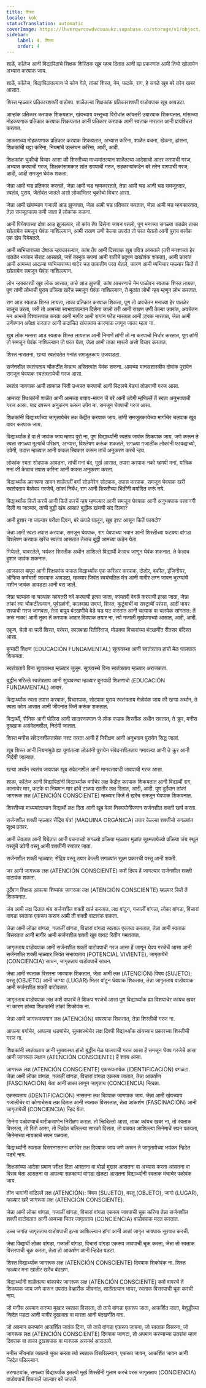 ```yaml
---
title: शिस्त
locale: kok
statusTranslation: automatic
coverImage: https://lhvmrqwrcowdvduuaukz.supabase.co/storage/v1/object/public/strapi-uploads/small_cover-educacion-fundamental.webp-2d51a7828a2b1309555be27f7e2a61a0.webp
sidebar:
    label: 4. शिस्त
    order: 4
---
```

शाळें, कॉलेज आनी विद्यापिठांचे शिक्षक शिस्तिक खूब म्हत्व दितात आनी ह्या प्रकरणांत आमी तिचो खोलायेन अभ्यास करपाक जाय.

शाळें, कॉलेज, विद्यापिठांतल्यान जे कोण गेले, तांकां शिस्त, नेम, फटके, राग, हे सगळे खूब बरे तरेन खबर आसात.

शिस्त म्हळ्यार प्रतिकारशक्ती वाडोवप. शाळेंतल्या शिक्षकांक प्रतिकारशक्ती वाडोवपाक खूब आवडटा.

आम्हांक प्रतिकार करपाक शिकयतात, खंयच्याय वस्तूच्या विरोधांत कांयतरी उबारपाक शिकयतात. मांसाच्या मोहकपणाक प्रतिकार करपाक शिकयतात आनी प्रतिकार करपाक आमी स्वताक मारतात आनी प्रायश्चित्त करतात.

आळसाच्या मोहकपणाक प्रतिकार करपाक शिकयतात, अभ्यास करिना, शाळेंत वचना, खेळना, हांसना, शिक्षकांची थट्टा करिना, नियमांचें उल्लंघन करिना, आदी, आदी.

शिक्षकांक चुकीचो विचार आसा की शिस्तीच्या माध्यमांतल्यान शाळेंतल्या आदेशाचो आदर करपाची गरज, अभ्यास करपाची गरज, शिक्षकांसामकार शांत रावपाची गरज, सहकाऱ्यांकडेन बरे तरेन वागपाची गरज, आदी, आदी समजून घेवंक शकता.

जेन्ना आमी चड प्रतिकार करतले, जेन्ना आमी चड न्हयकारतले, तेन्ना आमी चड आनी चड समजूतदार, स्वतंत्र, पुराय, जैतीवंत जातले असो लोकांभितर चुकीचो विचार आसा.

जेन्ना आमी खंयच्याय गजाली आड झुजतात, जेन्ना आमी चड प्रतिकार करतात, जेन्ना आमी चड न्हयकारतात, तेन्ना समजूतकाय कमी जाता हें लोकांक कळना.

आमी पियेवपाच्या दोषा आड झुजल्यार, तो कांय तेंप दिसेना जावन वतलो, पूण मनाच्या सगळ्या पातळेर ताका खोलायेन समजून घेवंक नाशिल्ल्यान, आमी राखण उणी केल्या उपरांत तो परत येतलो आनी पुराय वर्साक एक खेप पियेयतले.

आमी व्यभिचाराच्या दोषाक न्हयकारल्यार, कांय तेंप आमी दिसपाक खूब पवित्र आसतले (तरी मनशाच्या हेर पातळेर भयंकर सैराट आसतले, जशें कामुक सपनां आनी रातीचें प्रदूषण दाखोवंक शकता), आनी उपरांत आमी आमच्या आदल्या व्यभिचाराच्या वाटेर चड ताकतीन परत येतले, कारण आमी व्यभिचार म्हळ्यार कितें तें खोलायेन समजून घेवंक नाशिल्ल्यान.

लोभ न्हयकारपी खूब लोक आसात, ताचे आड झुजपी, कांय आचरणाचे नेम पाळोवन स्वताक शिस्त लायता, पूण तांणी लोभाची पुराय प्रक्रिया खरेंच समजून घेवंक नाशिल्ल्यान, ते मुळांत लोभी न्हय म्हणून लोभ करतात.

राग आड स्वताक शिस्त लायता, ताका प्रतिकार करपाक शिकता, पूण तो अवचेतन मनाच्या हेर पातळेर चालूच उरता, जरी तो आमच्या स्वभावांतल्यान दिसेना जालो तरी आनी राखण उणी केल्या उपरांत, अवचेतन मन आमचो विश्वासघात करता आनी मागीर आमी रागांन फोंड मारतात आनी ल्हंवक मारतात, जेन्ना आमी उणेंपणान अपेक्षा करतात आनी कदाचित खंयच्याय कारणाक लागून जाका म्हत्व ना.

खुब लोक मत्सरा आड स्वताक शिस्त लायतात आनी निमाणें तांणी तो ना करपाचो निर्धार करतात, पूण तांणी तो समजून घेवंक नाशिल्ल्यान तो परत येता, जेन्ना आमी ताका मारलो असो विचार करतात.

शिस्त नासतना, खऱ्या स्वतंत्रतेत मनांत समजूतकाय उजवाडटा.

सर्जनशील स्वतंत्रताय चौकटींत केन्नाच अस्तित्वांत येवंक शकना. आमच्या मानसशास्त्रीय दोषांक पुरायेन समजून घेवपाक स्वतंत्रतायेची गरज आसा.

स्वतंत्र जावपाक आमी तत्काळ भिंती उध्वस्त करपाची आनी स्टिलचे बेड्यां तोडपाची गरज आसा.

आमच्या शिक्षकांनी शाळेंत आनी आमच्या बापाय-मायन जें बरें आनी उपेगी म्हणिल्लें तें स्वता अनुभवपाची गरज आसा. याद दवरून अनुकरण करून उपेग ना. समजून घेवपाची गरज आसा.

शिक्षकांनी विद्यार्थ्यांच्या जागृतायेचेर लक्ष केंद्रीत करपाक जाय. तांणी समजूतकायेच्या मार्गाचेर चलपाक खूब वावर करपाक जाय.

विद्यार्थ्यांक हें वा तें जावंक जाय म्हणप पुरो ना, पूण विद्यार्थ्यांनी स्वतंत्र जावंक शिकपाक जाय, जणे करून ते स्वता सगळ्या मूल्यांचें परिक्षण, अभ्यास, विश्लेषण करूंक शकतले, सगळ्या गजालींक लोकांनी फायद्याच्यो, उपेगी, उदात्त म्हळ्यात आनी फकत स्विकार करून तांचें अनुकरण करचें न्हय.

लोकांक स्वता सोदपाक आवडना, तांचीं मनां बंद, मूर्ख आसात, तपास करपाक नको म्हणपी मनां, यांत्रिक मनां जी केन्नाच तपास करिना आनी फकत अनुकरण करता.

विद्यार्थ्यांक ल्हानपणा सावन शाळेंतलीं वर्गां सोडमेरेन सोदपाक, तपास करपाक, समजून घेवपाक खरी स्वतंत्रताय मेळोवप गरजेचें, तांकां निर्बंध, राग आनी शिस्तीच्या भिंतींनी मर्यादित करूं नये.

विद्यार्थ्यांक कितें करचें आनी कितें करचें न्हय म्हणल्यार आनी समजून घेवपाक आनी अनुभवपाक परवानगी दिली ना जाल्यार, तांची बुद्धी खंय आसा? बुद्धीक खंयची संद दिल्या?

आमी हुशार ना जाल्यार परीक्षा दिवन, बरे कपडे घालून, खूब इश्ट आसून कितें फायदो?

जेन्ना आमी स्वता तपास करपाक, समजून घेवपाक, राग येवपाच्या भयान आनी शिस्तीच्या फटक्या वांगडा विश्लेषण करपाक खरेंच स्वतंत्र आसतात तेन्नाच बुद्धी आमच्या कडेन येता.

भियेल्ले, घाबरलेले, भयंकर शिस्तीक अधीन आशिल्ले विद्यार्थी केन्नाच जाणून घेवंक शकनात. ते केन्नाच हुशार जावंक शकनात.

आजकाल बापूय आनी शिक्षकांक फकत विद्यार्थ्यांक एक करिअर करपाक, दोतोर, वकील, इंजिनीयर, ऑफिस कर्मचारी जावपाक आवडटा, म्हळ्यार जिवंत स्वयंचलित यंत्र आनी मागीर लग्न जावन भुरग्यांचें मशीन जावंक आवडटा आनी बस जालें.

जेन्ना चल्यांक वा चल्यांक कांयतरी नवें करपाची इत्सा जाता, कांयतरी वेगळें करपाची इत्सा जाता, जेन्ना तांकां त्या चौकटींतल्यान, पूर्वग्रहांनी, कालबाह्य सवयां, शिस्त, कुटुंबाचीं वा राश्ट्राचीं परंपरा, आदीं भायर सरपाची गरज जाणवता, तेन्ना बापूय बंदखणीचे बेडे चड घट करतात आनी चल्याक वा चलयेक सांगतात: तें करूं नाका! आमी तुका तें करपाक आदार दिवपाक तयार ना, त्यो गजाली मूर्खपणाच्यो आसात, आदी, आदी.

एकूण, चेलो वा चली शिस्त, परंपरा, कालबाह्य रितीरिवाज, मोडक्या विचारांच्या बंदखणींत रीतसर बंदिस्त आसा.

बुन्यादी शिक्षण (EDUCACIÓN FUNDAMENTAL) सुव्यवस्था आनी स्वतंत्रताय हांचो मेळ घालपाक शिकयता.

स्वतंत्रताये विना सुव्यवस्था म्हळ्यार जुलूम. सुव्यवस्थे विना स्वतंत्रताय म्हळ्यार अराजकता.

बुद्धीन भरिल्ले स्वतंत्रताय आनी सुव्यवस्था म्हळ्यार बुनयादी शिक्षणाचो (EDUCACIÓN FUNDAMENTAL) आदार.

विद्यार्थ्यांक स्वता तपास करपाक, विचारपाक, सोदपाक पुराय स्वतंत्रताय मेळोवंक जाय की खऱ्या अर्थान, ते स्वता कोण आसात आनी जीवनांत कितें करूंक शकतात.

विद्यार्थी, सैनिक आनी पोलिस आनी सादारणपणान जे लोक कडक शिस्तीक अधीन रावतात, ते क्रूर, मनीस दुख्खाक असंवेदनशील, निर्दयी जातात.

शिस्त मनीस संवेदनशीलतायेक नश्ट करता आनी हें निरीक्षण आनी अनुभवान पुरायेन सिद्ध जालां.

खूब शिस्त आनी नियमांमुळे ह्या युगांतल्या लोकांनी पुरायेन संवेदनशीलताय गमावल्या आनी ते क्रूर आनी निर्दयी जाल्यात.

खऱ्या अर्थान स्वतंत्र जावपाक खूब संवेदनशील आनी मानवतावादी जावपाची गरज आसा.

शाळा, कॉलेज आनी विद्यापिठांनी विद्यार्थ्यांक वर्गांचेर लक्ष केंद्रीत करपाक शिकयतात आनी विद्यार्थी राग, कानाचेर मार, फटके वा नियमान मार हांचें टाळपा खातीर लक्ष दितात, आदी, आदी. पूण दुर्दैवान तांकां जागरूक लक्ष (ATENCIÓN CONSCIENTE) म्हळ्यार कितें तें खरेंच समजून घेवपाक शिकयनात.

शिस्तीच्या माध्यमांतल्यान विद्यार्थी लक्ष दिता आनी खूब वेळां निरुपयोगीपणान सर्जनशील शक्ती खर्च करता.

सर्जनशील शक्ती म्हळ्यार सेंद्रिय यंत्रां (MAQUINA ORGÁNICA) तयार केल्ल्या शक्तीचो सगळ्यांत सूक्ष्म प्रकार.

आमी जेवतात आनी पियेतात आनी पचनाच्यो सगळ्यो प्रक्रिया म्हळ्यार मुळांत सूक्ष्मतायेच्यो प्रक्रिया जंय स्थूल वस्तूंचें उपेगी वस्तू आनी शक्तींनी रुपांतर जाता.

सर्जनशील शक्ती म्हळ्यार: सेंद्रिय वस्तू तयार केल्ली सगळ्यांत सूक्ष्म प्रकारची वस्तू आनी शक्ती.

जर आमी जागरूक लक्ष (ATENCIÓN CONSCIENTE) कशें दिवप हें जाणल्यार सर्जनशील शक्ती वाटावंक शकता.

दुर्दैवान शिक्षक आपल्या शिष्यांक जागरूक लक्ष (ATENCIÓN CONSCIENTE) म्हळ्यार कितें तें शिकयनात.

जंय आमी लक्ष दितात थंय सर्जनशील शक्ती खर्च करतात. लक्ष वांटून, गजालीं वांगडा, लोका वांगडा, विचारां वांगडा स्वताक एकरूप करून आमी ती शक्ती वाटावंक शकता.

जेन्ना आमी लोका वांगडा, गजालीं वांगडा, विचारां वांगडा स्वताक एकरूप करतात, तेन्ना आमी स्वताक विसरतात आनी मागीर आमी सर्जनशील शक्ती खूब वायट रितीन गमावतात.

जागृतताय वाडोवपाक आमी सर्जनशील शक्ती वाटोवपाची गरज आसा हें जाणून घेवप गरजेचें आसा आनी सर्जनशील शक्ती म्हळ्यार जिवंत संभाव्यताय (POTENCIAL VIVIENTE), जागृतायेचें (CONCIENCIA) साधन, जागृतताय वाडोवपाचें साधन.

जेन्ना आमी स्वताक विसरना जावपाक शिकतात, जेन्ना आमी लक्ष (ATENCIÓN) विषय (SUJETO); वस्तू (OBJETO) आनी जाग्या (LUGAR) भितर वांटून घेवपाक शिकतात, तेन्ना जागृतताय वाडोवपाक आमी सर्जनशील शक्ती वाटोवतात.

जागृतताय वाडोवपाक लक्ष कशें वापरचें तें शिकप गरजेचें आसा पूण विद्यार्थ्यांक ह्या विशयाचेर कांयच खबर ना कारण तांच्या शिक्षकांनी तांकां शिकोवंक ना.

जेन्ना आमी जागरूकपणान लक्ष (ATENCIÓN) वापरपाक शिकतात, तेन्ना शिस्तीची गरज ना.

आपल्या वर्गाचेर, आपल्या धड्यांचेर, सुव्यवस्थेचेर लक्ष दिवपी विद्यार्थ्यांक खंयच्याच प्रकारच्या शिस्तीची गरज ना.

शिक्षकांनी स्वतंत्रताय आनी सुव्यवस्था हांचो बुद्धीन मेळ घालपाची गरज आसा हें समजून घेवप गरजेचें आसा आनी जागरूक लक्षान (ATENCIÓN CONSCIENTE) हें शक्य आसा.

जागरूक लक्ष (ATENCIÓN CONSCIENTE) एकरूपतायेक (IDENTIFICACIÓN) वगळटा. जेन्ना आमी लोका वांगडा, गजालीं वांगडा, विचारां वांगडा एकरूप जातात, तेन्ना आकर्शण (FASCINACIÓN) येता आनी ताका लागून जागृताय (CONCIENCIA) न्हिदता.

एकरूपताय (IDENTIFICACIÓN) नासतना लक्ष दिवपाक जाणपाक जाय. जेन्ना आमी खंयच्याय गजालीचेर वा कोणाचेरूय लक्ष दितात आनी स्वताक विसरतात, तेन्ना आकर्शण (FASCINACIÓN) आनी जागृतायेची (CONCIENCIA) न्हिद येता.

सिनेमा पळोवप्याचें बारीकसाणेन निरीक्षण करात. तो न्हिदिल्लो आसा, ताका कांयच खबर ना, तो स्वताक विसरला, तो रितो आसा, तो न्हिदेत चलिल्ल्या सारको दिसता, तो पळयत आशिल्ल्या सिनेमाचें सपन पळयता, सिनेमाच्या नायकाचें सपन पळयता.

विद्यार्थ्यांनी स्वताक विसरनासतना वर्गाचेर लक्ष दिवपाक जाय जणे करून ते जागृतायेच्या भयंकर न्हिदेत पडचे न्हय.

शिक्षकांच्या आदेशा प्रमाण परीक्षा दिता आसतना वा बोर्डा मुखार आसतना वा अभ्यास करता आसतना वा विसव घेता आसतना वा आपल्या सहकाऱ्यां वांगडा खेळटा आसतना विद्यार्थ्यांनी स्वताक मंचाचेर पळोवंक जाय.

तीन भागांनी वांटिल्लें लक्ष (ATENCIÓN): विषय (SUJETO), वस्तू (OBJETO), जागो (LUGAR), म्हळ्यार खरें जागरूक लक्ष (ATENCIÓN CONSCIENTE).

जेन्ना आमी लोका वांगडा, गजालीं वांगडा, विचारां वांगडा एकरूप जावपाची चूक करिना तेन्ना सर्जनशील शक्ती वाटोवतात आनी आमच्या भितर जागृतताय (CONCIENCIA) वाडोवपाक मदत करतात.

उच्च जगांत जागृतताय वाडोवपाची इत्सा आशिल्ल्यान हांगां आनी आतां जागृत जावपाक सुरवात करची.

जेन्ना विद्यार्थी लोका वांगडा, गजालीं वांगडा, विचारां वांगडा एकरूप जावपाची चूक करता, जेन्ना तो स्वताक विसरपाची चूक करता, तेन्ना तो आकर्शण आनी न्हिदेत पडटा.

शिस्त विद्यार्थ्यांक जागरूक लक्ष (ATENCIÓN CONSCIENTE) दिवपाक शिकोवंक ना. शिस्त म्हळ्यार मना खातीर खरेंच बंदखण.

विद्यार्थ्यांनी शाळेंतल्या बांकाचेर जागरूक लक्ष (ATENCIÓN CONSCIENTE) कशें वापरचें तें शिकपाक जाय जणे करून उपरांत वेव्हारीक जीवनांत, शाळेंतल्यान भायर, स्वताक विसरपाची चूक करची न्हय.

जो मनीस अपमान करप्या मुखार स्वताक विसरता, तो ताचे वांगडा एकरूप जाता, आकर्शित जाता, बेशुद्धीच्या न्हिदेत पडटा आनी मागीर दुखावता वा मारता आनी बंदखणींत वता.

जो अपमान करप्यांन आकर्शित जावंक दिना, जो ताचे वांगडा एकरूप जायना, जो स्वताक विसरना, जो जागरूक लक्ष (ATENCIÓN CONSCIENTE) दिवपाक जाणटा, तो अपमान करप्याच्या उतरांक म्हत्व दिवपाक वा ताका दुखावपाक वा मारपाक असमर्थ आसतलो.

मनीस जीवनांत जतल्यो चुका करता त्यो स्वताक विसरिल्ल्यान, एकरूप जावन, आकर्शित जावन आनी न्हिदेत पडिल्ल्यान.

तरणाट्यांक, सगळ्या विद्यार्थ्यांक इतल्यो मूर्ख शिस्तींनी गुलाम करचे परस जागृतताय (CONCIENCIA) वाडोवपाचें शिकयलें जाल्यार बरें जातलें.

